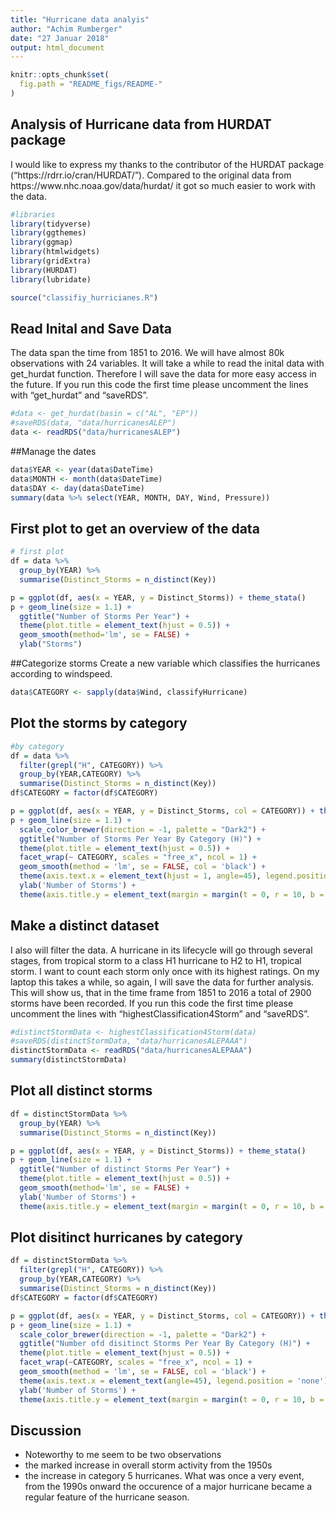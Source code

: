```yaml
---
title: "Hurricane data analyis"
author: "Achim Rumberger"
date: "27 Januar 2018"
output: html_document
---
```


```r
knitr::opts_chunk$set(
  fig.path = "README_figs/README-"
)
```

## Analysis of Hurricane data from HURDAT package
I would like to express my thanks to the contributor of the HURDAT package ("https://rdrr.io/cran/HURDAT/"). Compared to the original data from https://www.nhc.noaa.gov/data/hurdat/ it got so much easier to work with the data.

```r
#libraries
library(tidyverse)
library(ggthemes)
library(ggmap)
library(htmlwidgets)
library(gridExtra)
library(HURDAT)
library(lubridate)

source("classifiy_hurricianes.R")

```


## Read Inital and Save Data
The data span the time from 1851 to 2016.
We will have almost 80k observations with 24 variables.
It will take a while to read the inital data with get_hurdat function. 
Therefore I will save the data for more easy access in the future.
If you run this code the first time please uncomment the lines with "get_hurdat" and "saveRDS".
```r
#data <- get_hurdat(basin = c("AL", "EP"))
#saveRDS(data, "data/hurricanesALEP")
data <- readRDS("data/hurricanesALEP")

```

##Manage the dates
```r
data$YEAR <- year(data$DateTime)
data$MONTH <- month(data$DateTime)
data$DAY <- day(data$DateTime)
summary(data %>% select(YEAR, MONTH, DAY, Wind, Pressure))
```


## First plot to get an overview of the data
```r
# first plot
df = data %>%
  group_by(YEAR) %>%
  summarise(Distinct_Storms = n_distinct(Key))

p = ggplot(df, aes(x = YEAR, y = Distinct_Storms)) + theme_stata()
p + geom_line(size = 1.1) + 
  ggtitle("Number of Storms Per Year") + 
  theme(plot.title = element_text(hjust = 0.5)) +
  geom_smooth(method='lm', se = FALSE) + 
  ylab("Storms")
```

##Categorize storms
Create a new variable which classifies the hurricanes according to windspeed.

```r
data$CATEGORY <- sapply(data$Wind, classifyHurricane)

```

## Plot the storms by category
```r
#by category
df = data %>%
  filter(grepl("H", CATEGORY)) %>%
  group_by(YEAR,CATEGORY) %>%
  summarise(Distinct_Storms = n_distinct(Key))
df$CATEGORY = factor(df$CATEGORY)

p = ggplot(df, aes(x = YEAR, y = Distinct_Storms, col = CATEGORY)) + theme_stata()
p + geom_line(size = 1.1) + 
  scale_color_brewer(direction = -1, palette = "Dark2") + 
  ggtitle("Number of Storms Per Year By Category (H)") + 
  theme(plot.title = element_text(hjust = 0.5)) +
  facet_wrap(~ CATEGORY, scales = "free_x", ncol = 1) + 
  geom_smooth(method = 'lm', se = FALSE, col = 'black') +
  theme(axis.text.x = element_text(hjust = 1, angle=45), legend.position = 'none') + 
  ylab('Number of Storms') +
  theme(axis.title.y = element_text(margin = margin(t = 0, r = 10, b = 0, l = 0)))
```
## Make a distinct dataset
I also will filter the data. A hurricane in its lifecycle will go through several stages, from tropical storm to a class H1 hurricane to H2 to H1, tropical storm. I want to count each storm only once with its highest ratings.
On my laptop this takes a while, so again, I will save the data for further analysis. This will show us, that in the time frame from 1851 to 2016 a total of 2900 storms have been recorded.
If you run this code the first time please uncomment the lines with "highestClassification4Storm" and "saveRDS".

```r
#distinctStormData <- highestClassification4Storm(data)
#saveRDS(distinctStormData, "data/hurricanesALEPAAA")
distinctStormData <- readRDS("data/hurricanesALEPAAA")
summary(distinctStormData)
```
## Plot all distinct storms

```r
df = distinctStormData %>%
  group_by(YEAR) %>%
  summarise(Distinct_Storms = n_distinct(Key))

p = ggplot(df, aes(x = YEAR, y = Distinct_Storms)) + theme_stata()
p + geom_line(size = 1.1) + 
  ggtitle("Number of distinct Storms Per Year") + 
  theme(plot.title = element_text(hjust = 0.5)) +
  geom_smooth(method='lm', se = FALSE) + 
  ylab('Number of Storms') +
  theme(axis.title.y = element_text(margin = margin(t = 0, r = 10, b = 0, l = 0)))

```
## Plot disitinct hurricanes by category

```r
df = distinctStormData %>%
  filter(grepl("H", CATEGORY)) %>%
  group_by(YEAR,CATEGORY) %>%
  summarise(Distinct_Storms = n_distinct(Key))
df$CATEGORY = factor(df$CATEGORY)

p = ggplot(df, aes(x = YEAR, y = Distinct_Storms, col = CATEGORY)) + theme_stata()
p + geom_line(size = 1.1) + 
  scale_color_brewer(direction = -1, palette = "Dark2") + 
  ggtitle("Number ofd disitinct Storms Per Year By Category (H)") + 
  theme(plot.title = element_text(hjust = 0.5)) +
  facet_wrap(~CATEGORY, scales = "free_x", ncol = 1) + 
  geom_smooth(method = 'lm', se = FALSE, col = 'black') +
  theme(axis.text.x = element_text(angle=45), legend.position = 'none') + 
  ylab('Number of Storms') +
  theme(axis.title.y = element_text(margin = margin(t = 0, r = 10, b = 0, l = 0)))
```

## Discussion
- Noteworthy to me seem to be two observations
- the marked increase in overall storm activity from the 1950s 
- the increase in category 5 hurricanes. What was once a very event, from the 1990s onward the occurence of a major hurricane became a regular feature of the hurricane season.